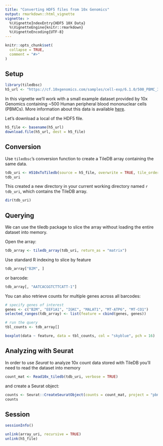 ```yaml
---
title: "Converting HDF5 files from 10x Genomics"
output: rmarkdown::html_vignette
vignette: >
  %\VignetteIndexEntry{HDF5 10X Data}
  %\VignetteEngine{knitr::rmarkdown}
  %\VignetteEncoding{UTF-8}
---
```


```r
knitr::opts_chunk$set(
  collapse = TRUE,
  comment = "#>"
)
```

## Setup

```r
library(tiledbsc)
h5_url <- "https://cf.10xgenomics.com/samples/cell-exp/6.1.0/500_PBMC_3p_LT_Chromium_X/500_PBMC_3p_LT_Chromium_X_filtered_feature_bc_matrix.h5"
```

In this vignette we'll work with a small example dataset provided by 10x Genomics containing ~500 Human peripheral blood mononuclear cells (PBMCs). More information about this data is available [here](https://www.10xgenomics.com/resources/datasets/500-human-pbm-cs-3-lt-v-3-1-chromium-x-3-1-low-6-1-0).

Let's download a local of the HDF5 file.

```r
h5_file <- basename(h5_url)
download.file(h5_url, dest = h5_file)
```

## Conversion

Use `tiledbsc`'s conversion function to create a TileDB array containing the same data.

```r
tdb_uri <- H510xToTiledb(source = h5_file, overwrite = TRUE, tile_order = "COL_MAJOR")
tdb_uri
```

This created a new directory in your current working directory named `r tdb_uri`, which contains the TileDB array.

```r
dir(tdb_uri)
```

## Querying

We can use the tiledb package to slice the array without loading the entire dataset into memory.

Open the array:

```r
tdb_array <- tiledb_array(tdb_uri, return_as = "matrix")
```

Use standard R indexing to slice by feature

```r
tdb_array["B2M", ]
```

or barcode:

```r
tdb_array[, "AATCACGGTCTTCATT-1"]
```


You can also retrieve counts for multiple genes across all barcodes:

```r
# specify genes of interest
genes <- c("B2M", "EEF1A1", "IGKC", "MALAT1", "MT-ATP6", "MT-CO1")
selected_ranges(tdb_array) <- list(feature = cbind(genes, genes))

# run the query
tbl_counts <- tdb_array[]

boxplot(data ~ feature, data = tbl_counts, col = "skyblue", pch = 16)
```

## Analyzing with Seurat

In order to use *Seurat* to analyze 10x count data stored with TileDB you'll need to read the dataset into memory

```r
count_mat <- Read10x_tiledb(tdb_uri, verbose = TRUE)
```

and create a Seurat object:

```r
counts <- Seurat::CreateSeuratObject(counts = count_mat, project = "pbmc3p")
counts
```


## Session

```r
sessionInfo()
```


```r
unlink(array_uri, recursive = TRUE)
unlink(h5_file)
```

